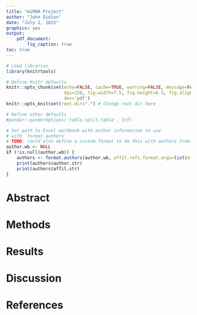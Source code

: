 ```yaml
---
title: "miRNA Project"
author: "John Didion"
date: "July 2, 2015"
graphics: yes
output: 
    pdf_document:
        fig_caption: true
toc: true
---
```

```r
# Load libraries
library(knitrtools)

# Define Knitr defaults
knitr::opts_chunk$set(echo=FALSE, cache=TRUE, warning=FALSE, message=FALSE,
                      dpi=150, fig.width=7.5, fig.height=6.5, fig.align='center', 
                      dev='pdf')
knitr::opts_knit$set(root.dir=".") # Change root dir here

# Define other defaults
#pander::panderOptions('table.split.table', Inf)
```

```r
# Set path to Excel workbook with author information to use
# with `format.authors`
# TODO: could also define a custom format to do this with authors from the preamble
author.wb <- NULL
if (!is.null(author.wb)) {
    authors <- format.authors(author.wb, affil.refs.format.args=list(affil.wrap=markup.ss))
    print(authors$author.str)
    print(authors$affil.str)
}
```

# Abstract



# Methods



# Results



# Discussion



# References

